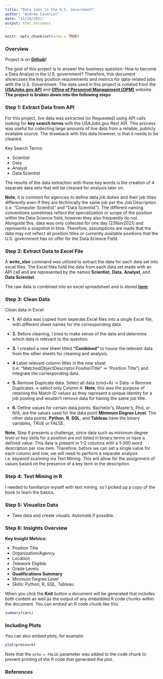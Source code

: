 ```yaml
---
title: "Data Jobs in the U.S. Government"
author: "Andrew Cavalier"
date: "11/24/2021"
output: html_document
---
```


```r
knitr::opts_chunk$set(echo = TRUE)
```

### Overview

Project is on **[Github](https://github.com/Adrewcav/API-Data-Collection-)!**

The goal of this project is to answer the business question: How to become a Data Analyst in the U.S. government?
Therefore, this document showcases the key position requirements and metrics for data-related jobs with the U.S. Government. The data used in this project is collated from the **[USAJobs.gov API](https://developer.usajobs.gov/)** and **[Office of Personnel Management (OPM)](https://www.opm.gov/policy-data-oversight/pay-leave/salaries-wages/2021/general-schedule/)** website. **The project is broken down into the following steps**

### Step 1: Extract Data from API
For this project, live data was extracted (or Requested) using API calls looking for **key search terms** with the USAJobs.gov Rest API. This process was useful for collecting large amounts of live data from a reliable, publicly available source. The drawback with this data however, is that it needs to be cleaned.

Key Search Terms: 

* Scientist
* Data
* Analyst
* Data Scientist 

The results of the data extraction with these key words is the creation of 4 separate data sets that will be cleaned for analysis later on. 

**Note**, it is common for agencies to define data job duties and their job titles differently even if they are technically the same job per the Job Description (i.e. "Computer Scientist" and "Data Scientist"). The different naming conventions sometimes reflect the specialization or scope of the position within the Data Science field, however they also frequently do not. Alongside this, data was only collected for one day (23Nov2021) and represents a snapshot in time.  Therefore, assumptions are made that the data may not reflect all position titles or currently available positions that the U.S. government has on offer for the Data Science Field. 

### Step 2: Extract Data to Excel File

A **write_xlsx** command was utilized to extract the data for each data set into excel files. The Excel files hold the data from each data set made with an API call and are represented by the names **Scientist**, **Data**, **Analyst**, and **Data Scientist**.

The raw data is combined into an excel spreadsheet and is stored **[here](https://github.com/Adrewcav/USAJobs-Data-Analysis-/blob/main/Combined%20Data%20Raw%20.xlsx)**. 


### Step 3: Clean Data
Clean data in Excel:

* **1.** All data was copied from seperate Excel files into a single Excel file, with different sheet names for the corresponding data. 

* **2.** Before cleaning, I tried to make sense of the data and determine which data is relevant to the question.

* **3.** I created a new sheet titled **"Combined"** to house the relevant data from the other sheets for cleaning and analysis.

* **4** Label relevant column titles in the new sheet (i.e. "MatchedObjectDescriptor.PositionTitle" -> "Position Title") and integrate the corresponding data.

* **5.** Remove Duplicate data. Select all data (cmd+A) -> Data -> Remove Duplicates -> select only Column A. **Note**, this was the purpose of retaining the Match ID values as they represent a unique identity for a job posting and wouldn't remove data for having the same job title. 

* **6.** Define values for certain data points.
Bachelor's, Master's, Phd, or N/A, are the values used for the data point **Minimum Degree Level**.
The other data points, **Python**, **R**, **SQL**, and **Tableau** have the binary variables, TRUE or FALSE. 

**Note**, Step 6 presents a challenge, since data such as minimum degree level or key skills for a position are not listed in binary terms or have a defined value. This data is present in 1-2 columns with a 1-300 word description per row item. Therefore, before we can set a single value for each column and row, we will need to perform a separate analysis i.e. keyword scanning via Text Mining. This will allow for the assignment of values based on the presence of a key term in the description.

### Step 4: Text Mining in R
I needed to familiarize myself with text mining, so I picked up a copy of the book  to learn the basics. 

### Step 5: Visualize Data 
* Take data and create visuals. Automate if possible. 

### Step 6: Insights Overview
**Key Insight Metrics:**

* Position Title 
* Organization/Agency 
* Location
* Telework Eligible 
* Grade Levels
* **Qualifications Summary**
* Minimum Degree Level
* Skills: Python, R, SQL, Tableau

When you click the **Knit** button a document will be generated that includes both content as well as the output of any embedded R code chunks within the document. You can embed an R code chunk like this:

```r
summary(cars)
```

### Including Plots

You can also embed plots, for example:

```r
plot(pressure)
```

Note that the `echo = FALSE` parameter was added to the code chunk to prevent printing of the R code that generated the plot.

### References

